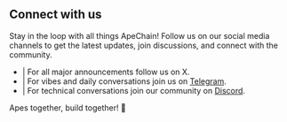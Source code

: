## Connect with us 

Stay in the loop with all things ApeChain! Follow us on our social media channels to get the latest updates, join discussions, and connect with the community.

- [<i class="fab fa-twitter"></i>](https://x.com/apecoin) | For all major announcements follow us on X.
- [<i class="fab fa-telegram-plane"></i>](https://t.me/apechainofficial) | For vibes and daily conversations join us on [Telegram](https://discord.gg/apecoindao).
- [<i class="fab fa-discord"></i>](https://discord.gg/apecoindao) | For technical conversations join our community on [Discord](https://discord.gg/apecoindao).

Apes together, build together! 🍌






